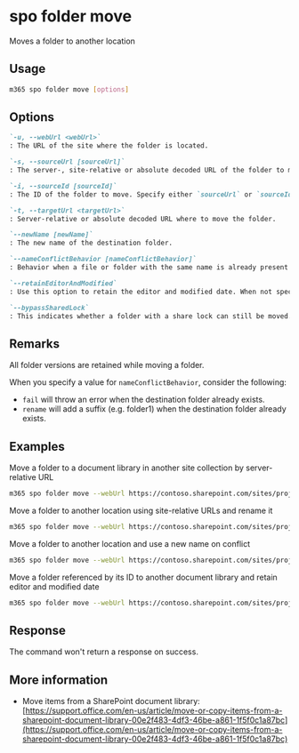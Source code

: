 
# spo folder move

Moves a folder to another location

## Usage

```sh
m365 spo folder move [options]
```

## Options

```md definition-list
`-u, --webUrl <webUrl>`
: The URL of the site where the folder is located.

`-s, --sourceUrl [sourceUrl]`
: The server-, site-relative or absolute decoded URL of the folder to move. Specify either `sourceUrl` or `sourceId` but not both.

`-i, --sourceId [sourceId]`
: The ID of the folder to move. Specify either `sourceUrl` or `sourceId` but not both.

`-t, --targetUrl <targetUrl>`
: Server-relative or absolute decoded URL where to move the folder.

`--newName [newName]`
: The new name of the destination folder.

`--nameConflictBehavior [nameConflictBehavior]`
: Behavior when a file or folder with the same name is already present at the destination. Possible values: `fail`, `rename`. The default is `fail`.

`--retainEditorAndModified`
: Use this option to retain the editor and modified date. When not specified, these values are reset.

`--bypassSharedLock`
: This indicates whether a folder with a share lock can still be moved. Use this option to move a folder that is locked.
```

<Global />

## Remarks

All folder versions are retained while moving a folder.

When you specify a value for `nameConflictBehavior`, consider the following:

- `fail` will throw an error when the destination folder already exists.
- `rename` will add a suffix (e.g. folder1) when the destination folder already exists.

## Examples

Move a folder to a document library in another site collection by server-relative URL

```sh
m365 spo folder move --webUrl https://contoso.sharepoint.com/sites/project-x --sourceUrl "/sites/project-x/Shared Documents/Reports" --targetUrl "/sites/project-y/Shared Documents/Reports January"
```

Move a folder to another location using site-relative URLs and rename it

```sh
m365 spo folder move --webUrl https://contoso.sharepoint.com/sites/project-x --sourceUrl "/Shared Documents/Reports" --targetUrl "/sites/project-y/Shared Documents" --newName "Reports January"
```

Move a folder to another location and use a new name on conflict

```sh
m365 spo folder move --webUrl https://contoso.sharepoint.com/sites/project-x --sourceUrl "/sites/project-x/Shared Documents/Reports" --targetUrl "/sites/project-y/Shared Documents/Project files" --nameConflictBehavior rename
```

Move a folder referenced by its ID to another document library and retain editor and modified date

```sh
m365 spo folder move --webUrl https://contoso.sharepoint.com/sites/project-x --sourceId b8cc341b-9c11-4f2d-aa2b-0ce9c18bcba2 --targetUrl "/sites/project-x/Project files" --retainEditorAndModified
```

## Response

The command won't return a response on success.

## More information

- Move items from a SharePoint document library: [https://support.office.com/en-us/article/move-or-copy-items-from-a-sharepoint-document-library-00e2f483-4df3-46be-a861-1f5f0c1a87bc](https://support.office.com/en-us/article/move-or-copy-items-from-a-sharepoint-document-library-00e2f483-4df3-46be-a861-1f5f0c1a87bc)

